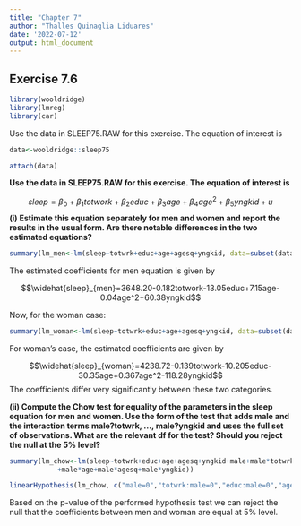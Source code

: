 ---
title: "Chapter 7"
author: "Thalles Quinaglia Liduares"
date: '2022-07-12'
output: html_document
---

## Exercise 7.6 

```{r, warning=F, message=F}

library(wooldridge)
library(lmreg)
library(car)
```
Use the data in SLEEP75.RAW for this exercise. The equation of interest is

```{r}

data<-wooldridge::sleep75

attach(data)

```

**Use the data in SLEEP75.RAW for this exercise. The equation of interest is**

$$sleep=\beta_0+\beta_1totwork+\beta_2educ+\beta_3age+\beta_4age^2+\beta_5yngkid+u$$
**(i) Estimate this equation separately for men and women and report the results in the**
**usual form. Are there notable differences in the two estimated equations?**

```{r}

summary(lm_men<-lm(sleep~totwrk+educ+age+agesq+yngkid, data=subset(data, male==1)))

```

The estimated coefficients for men equation is given by 

$$\widehat{sleep}_{men}=3648.20-0.182totwork-13.05educ+7.15age-0.04age^2+60.38yngkid$$

Now, for the woman case:

```{r}
summary(lm_woman<-lm(sleep~totwrk+educ+age+agesq+yngkid, data=subset(data, male==0)))
```

For woman's case, the estimated coefficients are given by

$$\widehat{sleep}_{woman}=4238.72-0.139totwork-10.205educ-30.35age+0.367age^2-118.28yngkid$$
The coefficients differ very significantly between these two categories.

**(ii) Compute the Chow test for equality of the parameters in the sleep equation for**
**men and women. Use the form of the test that adds male and the interaction terms**
**male?totwrk, …, male?yngkid and uses the full set of observations. What are the**
**relevant df for the test? Should you reject the null at the 5% level?**

```{r}
summary(lm_chow<-lm(sleep~totwrk+educ+age+agesq+yngkid+male+male*totwrk+male*educ
            +male*age+male*agesq+male*yngkid))
```

```{r}
linearHypothesis(lm_chow, c("male=0","totwrk:male=0","educ:male=0","age:male=0","agesq:male=0","yngkid:male =0"))
```

Based on the p-value of the performed hypothesis test we can reject the null that the
coefficients between men and woman are equal at 5% level.



